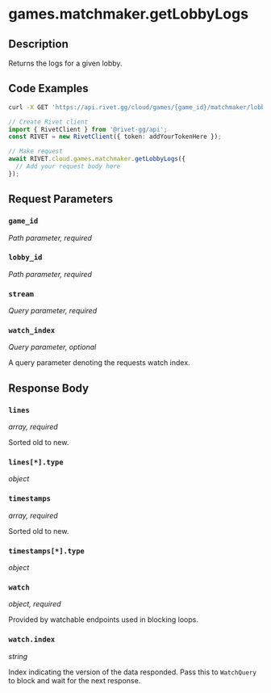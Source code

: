 

# games.matchmaker.getLobbyLogs

## Description

Returns the logs for a given lobby.


## Code Examples

<CodeGroup title='Request' tag='GET' label='https://api.rivet.gg/cloud/games/{game_id}/matchmaker/lobbies/{lobby_id}/logs'>

```bash {{ title: 'cURL' }}
curl -X GET 'https://api.rivet.gg/cloud/games/{game_id}/matchmaker/lobbies/{lobby_id}/logs'
```

```ts
// Create Rivet client
import { RivetClient } from '@rivet-gg/api';
const RIVET = new RivetClient({ token: addYourTokenHere });

// Make request
await RIVET.cloud.games.matchmaker.getLobbyLogs({
  // Add your request body here
});
```

</CodeGroup>


## Request Parameters


### `game_id`

_Path parameter, required_





### `lobby_id`

_Path parameter, required_





### `stream`

_Query parameter, required_





### `watch_index`

_Query parameter, optional_


A query parameter denoting the requests watch index.


## Response Body

### `lines`

_array, required_

Sorted old to new.

### `lines[*].type`

_object_

### `timestamps`

_array, required_

Sorted old to new.

### `timestamps[*].type`

_object_

### `watch`

_object, required_

Provided by watchable endpoints used in blocking loops.

### `watch.index`

_string_

Index indicating the version of the data responded.
Pass this to `WatchQuery` to block and wait for the next response.




